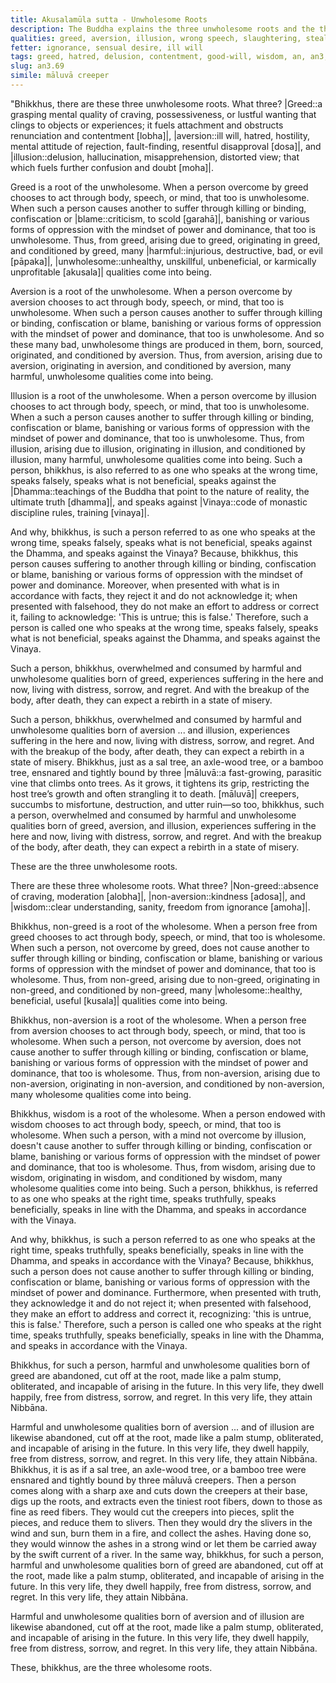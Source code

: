 ```yaml
---
title: Akusalamūla sutta - Unwholesome Roots
description: The Buddha explains the three unwholesome roots and the three wholesome roots.
qualities: greed, aversion, illusion, wrong speech, slaughtering, stealing, contentment, loving-kindness, wisdom, right speech, unwholesome, wholesome, harmful
fetter: ignorance, sensual desire, ill will
tags: greed, hatred, delusion, contentment, good-will, wisdom, an, an3, unwholesome, wholesome
slug: an3.69
simile: māluvā creeper
---
```


"Bhikkhus, there are these three unwholesome roots. What three? |Greed::a grasping mental quality of craving, possessiveness, or lustful wanting that clings to objects or experiences; it fuels attachment and obstructs renunciation and contentment [lobha]|, |aversion::ill will, hatred, hostility, mental attitude of rejection, fault-finding, resentful disapproval [dosa]|, and |illusion::delusion, hallucination, misapprehension, distorted view; that which fuels further confusion and doubt [moha]|.

Greed is a root of the unwholesome. When a person overcome by greed chooses to act through body, speech, or mind, that too is unwholesome. When such a person causes another to suffer through killing or binding, confiscation or |blame::criticism, to scold [garahā]|, banishing or various forms of oppression with the mindset of power and dominance, that too is unwholesome. Thus, from greed, arising due to greed, originating in greed, and conditioned by greed, many |harmful::injurious, destructive, bad, or evil [pāpaka]|, |unwholesome::unhealthy, unskillful, unbeneficial, or karmically unprofitable [akusala]| qualities come into being.

Aversion is a root of the unwholesome. When a person overcome by aversion chooses to act through body, speech, or mind, that too is unwholesome. When such a person causes another to suffer through killing or binding, confiscation or blame, banishing or various forms of oppression with the mindset of power and dominance, that too is unwholesome. And so these many bad, unwholesome things are produced in them, born, sourced, originated, and conditioned by aversion. Thus, from aversion, arising due to aversion, originating in aversion, and conditioned by aversion, many harmful, unwholesome qualities come into being.

Illusion is a root of the unwholesome. When a person overcome by illusion chooses to act through body, speech, or mind, that too is unwholesome. When a such a person causes another to suffer through killing or binding, confiscation or blame, banishing or various forms of oppression with the mindset of power and dominance, that too is unwholesome. Thus, from illusion, arising due to illusion, originating in illusion, and conditioned by illusion, many harmful, unwholesome qualities come into being. Such a person, bhikkhus, is also referred to as one who speaks at the wrong time, speaks falsely, speaks what is not beneficial, speaks against the |Dhamma::teachings of the Buddha that point to the nature of reality, the ultimate truth [dhamma]|, and speaks against |Vinaya::code of monastic discipline rules, training [vinaya]|.

And why, bhikkhus, is such a person referred to as one who speaks at the wrong time, speaks falsely, speaks what is not beneficial, speaks against the Dhamma, and speaks against the Vinaya? Because, bhikkhus, this person causes suffering to another through killing or binding, confiscation or blame, banishing or various forms of oppression with the mindset of power and dominance. Moreover, when presented with what is in accordance with facts, they reject it and do not acknowledge it; when presented with falsehood, they do not make an effort to address or correct it, failing to acknowledge: 'This is untrue; this is false.' Therefore, such a person is called one who speaks at the wrong time, speaks falsely, speaks what is not beneficial, speaks against the Dhamma, and speaks against the Vinaya.

Such a person, bhikkhus, overwhelmed and consumed by harmful and unwholesome qualities born of greed, experiences suffering in the here and now, living with distress, sorrow, and regret. And with the breakup of the body, after death, they can expect a rebirth in a state of misery.

Such a person, bhikkhus, overwhelmed and consumed by harmful and unwholesome qualities born of aversion ... and illusion, experiences suffering in the here and now, living with distress, sorrow, and regret. And with the breakup of the body, after death, they can expect a rebirth in a state of misery. Bhikkhus, just as a sal tree, an axle-wood tree, or a bamboo tree, ensnared and tightly bound by three |māluvā::a fast-growing, parasitic vine that climbs onto trees. As it grows, it tightens its grip, restricting the host tree’s growth and often strangling it to death. [māluvā]| creepers, succumbs to misfortune, destruction, and utter ruin—so too, bhikkhus, such a person, overwhelmed and consumed by harmful and unwholesome qualities born of greed, aversion, and illusion, experiences suffering in the here and now, living with distress, sorrow, and regret. And with the breakup of the body, after death, they can expect a rebirth in a state of misery.

These are the three unwholesome roots.

There are these three wholesome roots. What three? |Non-greed::absence of craving, moderation [alobha]|, |non-aversion::kindness [adosa]|, and |wisdom::clear understanding, sanity, freedom from ignorance [amoha]|.

Bhikkhus, non-greed is a root of the wholesome. When a person free from greed chooses to act through body, speech, or mind, that too is wholesome. When such a person, not overcome by greed, does not cause another to suffer through killing or binding, confiscation or blame, banishing or various forms of oppression with the mindset of power and dominance, that too is wholesome. Thus, from non-greed, arising due to non-greed, originating in non-greed, and conditioned by non-greed, many |wholesome::healthy, beneficial, useful [kusala]| qualities come into being.

Bhikkhus, non-aversion is a root of the wholesome. When a person free from aversion chooses to act through body, speech, or mind, that too is wholesome. When such a person, not overcome by aversion, does not cause another to suffer through killing or binding, confiscation or blame, banishing or various forms of oppression with the mindset of power and dominance, that too is wholesome. Thus, from non-aversion, arising due to non-aversion, originating in non-aversion, and conditioned by non-aversion, many wholesome qualities come into being.

Bhikkhus, wisdom is a root of the wholesome. When a person endowed with wisdom chooses to act through body, speech, or mind, that too is wholesome. When such a person, with a mind not overcome by illusion, doesn't cause another to suffer through killing or binding, confiscation or blame, banishing or various forms of oppression with the mindset of power and dominance, that too is wholesome. Thus, from wisdom, arising due to wisdom, originating in wisdom, and conditioned by wisdom, many wholesome qualities come into being. Such a person, bhikkhus, is referred to as one who speaks at the right time, speaks truthfully, speaks beneficially, speaks in line with the Dhamma, and speaks in accordance with the Vinaya.

And why, bhikkhus, is such a person referred to as one who speaks at the right time, speaks truthfully, speaks beneficially, speaks in line with the Dhamma, and speaks in accordance with the Vinaya? Because, bhikkhus, such a person does not cause another to suffer through killing or binding, confiscation or blame, banishing or various forms of oppression with the mindset of power and dominance. Furthermore, when presented with truth, they acknowledge it and do not reject it; when presented with falsehood, they make an effort to address and correct it, recognizing: 'this is untrue, this is false.' Therefore, such a person is called one who speaks at the right time, speaks truthfully, speaks beneficially, speaks in line with the Dhamma, and speaks in accordance with the Vinaya.

Bhikkhus, for such a person, harmful and unwholesome qualities born of greed are abandoned, cut off at the root, made like a palm stump, obliterated, and incapable of arising in the future. In this very life, they dwell happily, free from distress, sorrow, and regret. In this very life, they attain Nibbāna.

Harmful and unwholesome qualities born of aversion ... and of illusion are likewise abandoned, cut off at the root, made like a palm stump, obliterated, and incapable of arising in the future. In this very life, they dwell happily, free from distress, sorrow, and regret. In this very life, they attain Nibbāna. Bhikkhus, it is as if a sal tree, an axle-wood tree, or a bamboo tree were ensnared and tightly bound by three māluvā creepers. Then a person comes along with a sharp axe and cuts down the creepers at their base, digs up the roots, and extracts even the tiniest root fibers, down to those as fine as reed fibers. They would cut the creepers into pieces, split the pieces, and reduce them to slivers. Then they would dry the slivers in the wind and sun, burn them in a fire, and collect the ashes. Having done so, they would winnow the ashes in a strong wind or let them be carried away by the swift current of a river. In the same way, bhikkhus, for such a person, harmful and unwholesome qualities born of greed are abandoned, cut off at the root, made like a palm stump, obliterated, and incapable of arising in the future. In this very life, they dwell happily, free from distress, sorrow, and regret. In this very life, they attain Nibbāna.

Harmful and unwholesome qualities born of aversion and of illusion are likewise abandoned, cut off at the root, made like a palm stump, obliterated, and incapable of arising in the future. In this very life, they dwell happily, free from distress, sorrow, and regret. In this very life, they attain Nibbāna.

These, bhikkhus, are the three wholesome roots.